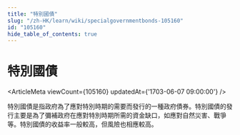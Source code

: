 ```yaml
---
title: "特別國債"
slug: "/zh-HK/learn/wiki/specialgovernmentbonds-105160"
id: "105160"
hide_table_of_contents: true
---
```



# 特別國債

<ArticleMeta viewCount={105160} updatedAt={'1703-06-07 09:00:00'} />

特別國債是指政府為了應對特別時期的需要而發行的一種政府債券。特別國債的發行主要是為了彌補政府在應對特別時期所需的資金缺口，如應對自然災害、戰爭等。特別國債的收益率一般較高，但風險也相應較高。
